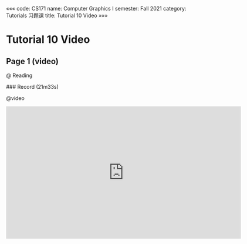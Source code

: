 «««
code: CS171
name: Computer Graphics I
semester: Fall 2021
category: Tutorials 习题课
title: Tutorial 10 Video
»»»

# Tutorial 10 Video

## Page 1 (video)

@ Reading

<div class="markdown-body">
### Record (21m33s)
</div>

@video

<iframe src="https://watchsb.com/e/e832hn9pbczd.html" frameborder=0 marginwidth=0 marginheight=0 scrolling=no width=640 height=360 allowfullscreen></iframe>


